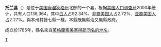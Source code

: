 {{noteTA 
|G1=USState}}<!--[[File:Map_of_Connecticut_highlighting_Tolland_County.svg|right]]-->
{{Infobox U.S. County|
 county = 托兰县|
 state = 康乃狄克州 |
 en county = Tolland County|
 en state = Connecticut |
 map = Map of Connecticut highlighting Tolland County.svg |
 map size = 250|
 founded = 1785|
 seat = none; Connecticut counties do not have a county government| 
 area = 417 [[square_mile|mi²]] (1,080 [[km²|km²]]) |
 area land  = 410 mi² (1,062 km²) |
 area water = 7 mi² (18 km²) |
 area percentage = 1.66% |
 census yr = 2000|
 pop = 136,364 |
 density = 128 |
|}}
'''托兰县'''（{{lang-en|Tolland County}}）是位于[[美国|美国]][[康涅狄格州|康涅狄格州]]北部的一个县，根据[[美国人口调查局|美国人口调查局]]2000年统计，共有人口136,364，其中[[白人|白人]]占92.34%、[[非裔美国人|非裔美国人]]占2.72%、[[亚裔美国人|亚裔美国人]]占2.27%。與本州其餘七縣一樣，本縣既無縣治又無縣政府。

成立於1785年，縣名來自[[英格蘭|英格蘭]][[索美塞得郡|索美塞得郡]][[托蘭_(英國)|同名的地名]]。
{{托蘭縣 (康涅狄格州)}}
{{Connecticut}}

[[Category:康涅狄格州行政区划|T]]